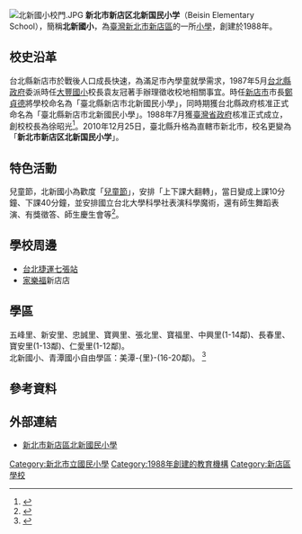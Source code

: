 {{Infobox School
| name = 新北市新店区北新国民小学
| established = 1988年
| type = 市立國小
| affiliation = 
| district = [[新北市|新北市]][[新店區|新店區]]
| principal = 施裕明
| free_label2 = 校別
| free_text2 = 男女合校
| address = {{flagicon|TWN}}[[新北市|新北市]][[新店區|新店區]]寶橋路8號{{Coord|24.97414|121.54425|display=inline,title}}
| information = 
| tel=+886-2-2918-9300
| fax=+886-2-2912-6400
| website = [https://www.tspes.ntpc.edu.tw/ www.tspes.ntpc.edu.tw]
| 校訓 = 新勤愛誠
}}

[[File:北新國小校門.JPG|thumb]]
'''新北市新店区北新国民小学'''（Beisin Elementary School），簡稱'''北新國小'''，為[[臺灣|臺灣]][[新北市|新北市]][[新店區|新店區]]的一所[[小學|小學]]，創建於1988年。

==校史沿革==
台北縣新店市於戰後人口成長快速，為滿足市內學童就學需求，1987年5月[[台北縣政府|台北縣政府]]委派時任[[新北市新店區大豐國民小學|大豐國小]]校長袁友冠著手辦理徵收校地相關事宜。時任[[新店市|新店市]]市長[[鄭貞德|鄭貞德]]將學校命名為「臺北縣新店市北新國民小學」，同時期獲台北縣政府核准正式命名為「臺北縣新店市北新國民小學」。1988年7月獲[[臺灣省政府|臺灣省政府]]核准正式成立，創校校長為徐昭光<ref>{{Cite web |url=https://esa.ntpc.edu.tw/jsp/schdata/schdata2.jsp?schno=014794 |title=北新國民小學校史資料 |access-date=2015-03-23 |archive-date=2015-04-02 |archive-url=https://web.archive.org/web/20150402162744/https://esa.ntpc.edu.tw/jsp/schdata/schdata2.jsp?schno=014794 |dead-url=no }}</ref>。2010年12月25日，臺北縣升格為直轄市新北市，校名更變為「'''新北市新店区北新国民小学'''」。

==特色活動==
兒童節，北新國小為歡度「[[兒童節|兒童節]]」，安排「上下課大翻轉」，當日變成上課10分鐘、下課40分鐘，並安排國立台北大學科學社表演科學魔術，還有師生舞蹈表演、有獎徵答、師生慶生會等<ref>{{Cite web |url=http://www.chinatimes.com/realtimenews/20140403003505-260405 |title=歡度兒童節 新北北新國小上下課翻轉 |access-date=2015-03-23 |archive-date=2019-10-18 |archive-url=https://web.archive.org/web/20191018083351/https://www.chinatimes.com/realtimenews/20140403003505-260405 |dead-url=no }}</ref>。

==學校周邊==
*[[台北捷運|台北捷運]][[七張站|七張站]]
*[[家樂福|家樂福]]新店店

==學區==
五峰里、新安里、忠誠里、寶興里、張北里、寶福里、中興里(1-14鄰)、長春里、寶安里(1-13鄰)、仁愛里(1-12鄰)。
<br />
北新國小、青潭國小自由學區：美潭-{里}-(16-20鄰)。
<ref>{{cite web|url=https://www.xindian.ntpc.gov.tw/news/index.php?mode=data&id=2134&parent_id=10003&type_id=10028|language=zh-tw|title=新北市新店區108學年度國小學區一覽表|publisher=新北市新店區公所|date=2019-01-28|accessdate=2019-05-22|archive-date=2019-06-12|archive-url=https://web.archive.org/web/20190612175301/https://www.xindian.ntpc.gov.tw/news/index.php?mode=data&id=2134&parent_id=10003&type_id=10028|dead-url=yes}}</ref>
<br />

==參考資料==
{{reflist}}

==外部連結==
*[https://www.tspes.ntpc.edu.tw/l 新北市新店區北新國民小學]

{{Commonscat|Beixin Elementary School}}
{{新北市國民中小學}}
[[Category:新北市立國民小學|Category:新北市立國民小學]]
[[Category:1988年創建的教育機構|Category:1988年創建的教育機構]]
[[Category:新店區學校|Category:新店區學校]]